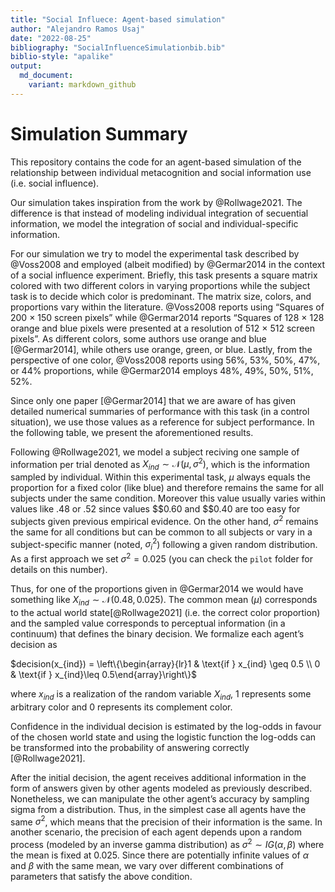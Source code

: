 ```yaml
---
title: "Social Influece: Agent-based simulation"
author: "Alejandro Ramos Usaj"
date: "2022-08-25"
bibliography: "SocialInfluenceSimulationbib.bib"
biblio-style: "apalike"
output: 
  md_document:
    variant: markdown_github
---
```


# Simulation Summary

This repository contains the code for an agent-based simulation of the relationship between individual metacognition and social information use (i.e. social influence).

Our simulation takes inspiration from the work by @Rollwage2021. The difference is that instead of modeling individual integration of secuential information, we model the integration of social and individual-specific information.

For our simulation we try to model the experimental task described by @Voss2008 and employed (albeit modified) by @Germar2014 in the context of a social influence experiment. Briefly, this task presents a square matrix colored with two different colors in varying proportions while the subject task is to decide which color is predominant. The matrix size, colors, and proportions vary within the literature. @Voss2008 reports using "Squares of 200 × 150 screen pixels" while @Germar2014 reports "Squares of 128 × 128 orange and blue pixels were presented at a resolution of 512 × 512 screen pixels". As different colors, some authors use orange and blue [@Germar2014], while others use orange, green, or blue. Lastly, from the perspective of one color, @Voss2008 reports using 56%, 53%, 50%, 47%, or 44% proportions, while @Germar2014 employs 48%, 49%, 50%, 51%, 52%.

Since only one paper [@Germar2014] that we are aware of has given detailed numerical summaries of performance with this task (in a control situation), we use those values as a reference for subject performance. In the following table, we present the aforementioned results.

Following @Rollwage2021, we model a subject reciving one sample of information per trial denoted as $X_{ind} \sim \mathcal{N}(\mu,\sigma^2)$, which is the information sampled by individual. Within this experimental task, $\mu$ always equals the proportion for a fixed color (like blue) and therefore remains the same for all subjects under the same condition. Moreover this value usually varies within values like .48 or .52 since values \$\geq\$0.60 and \$\leq\$0.40 are too easy for subjects given previous empirical evidence. On the other hand, $\sigma^2$ remains the same for all conditions but can be common to all subjects or vary in a subject-specific manner (noted, $\sigma_i^2$) following a given random distribution. As a first approach we set $\sigma^2 = 0.025$ (you can check the `pilot` folder for details on this number).

Thus, for one of the proportions given in @Germar2014 we would have something like $X_{ind} \sim \mathcal{N}(0.48, 0.025)$. The common mean ($\mu$) corresponds to the actual world state[@Rollwage2021] (i.e. the correct color proportion) and the sampled value corresponds to perceptual information (in a continuum) that defines the binary decision. We formalize each agent's decision as

$decision(x_{ind}) = \left\{\begin{array}{lr}1 & \text{if } x_{ind} \geq 0.5 \\ 0 & \text{if } x_{ind}\leq 0.5\end{array}\right\}$

where $x_{ind}$ is a realization of the random variable $X_{ind}$, 1 represents some arbitrary color and 0 represents its complement color.

Confidence in the individual decision is estimated by the log-odds in favour of the chosen world state and using the logistic function the log-odds can be transformed into the probability of answering correctly [@Rollwage2021].

After the initial decision, the agent receives additional information in the form of answers given by other agents modeled as previously described. Nonetheless, we can manipulate the other agent's accuracy by sampling sigma from a distribution. Thus, in the simplest case all agents have the same $\sigma^2$, which means that the precision of their information is the same. In another scenario, the precision of each agent depends upon a random process (modeled by an inverse gamma distribution) as $\sigma^2 \sim IG(\alpha,\beta)$ where the mean is fixed at 0.025. Since there are potentially infinite values of $\alpha$ and $\beta$ with the same mean, we vary over different combinations of parameters that satisfy the above condition. 
